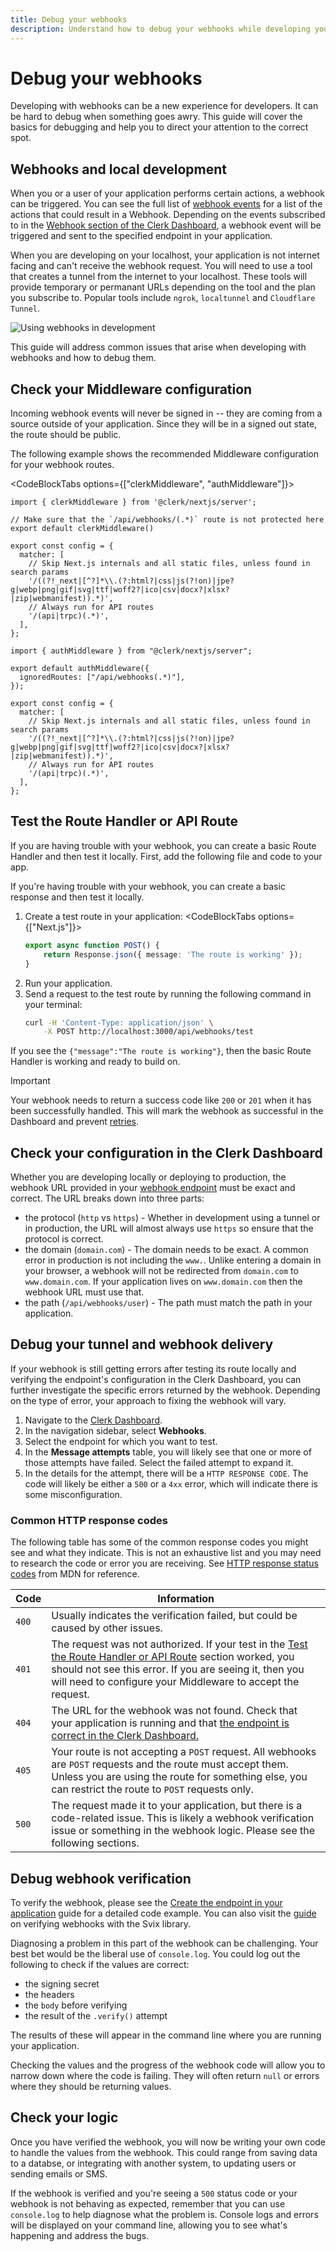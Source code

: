 ```yaml
---
title: Debug your webhooks
description: Understand how to debug your webhooks while developing your application
---
```


# Debug your webhooks

Developing with webhooks can be a new experience for developers. It can be hard to debug when something goes awry. This guide will cover the basics for debugging and help you to direct your attention to the correct spot.

## Webhooks and local development

When you or a user of your application performs certain actions, a webhook can be triggered. You can see the full list of [webhook events](/docs/integrations/webhooks/overview#supported-webhook-events) for a list of the actions that could result in a Webhook. Depending on the events subscribed to in the [Webhook section of the Clerk Dashboard](https://dashboard.clerk.com/last-active?path=webhooks), a webhook event will be triggered and sent to the specified endpoint in your application.

When you are developing on your localhost, your application is not internet facing and can't receive the webhook request. You will need to use a tool that creates a tunnel from the internet to your localhost. These tools will provide temporary or permanant URLs depending on the tool and the plan you subscribe to. Popular tools include `ngrok`, `localtunnel` and `Cloudflare Tunnel`.

![Using webhooks in development](/docs/images/integrations/webhooks/webhooks_diagram.png)

This guide will address common issues that arise when developing with webhooks and how to debug them.

## Check your Middleware configuration

Incoming webhook events will never be signed in -- they are coming from a source outside of your application. Since they will be in a signed out state, the route should be public.

The following example shows the recommended Middleware configuration for your webhook routes.

<CodeBlockTabs options={["clerkMiddleware", "authMiddleware"]}>
  ```tsx {{ prettier: false, filename: 'middleware.tsx' }}
  import { clerkMiddleware } from '@clerk/nextjs/server';

  // Make sure that the `/api/webhooks/(.*)` route is not protected here
  export default clerkMiddleware()

  export const config = {
    matcher: [
      // Skip Next.js internals and all static files, unless found in search params
      '/((?!_next|[^?]*\\.(?:html?|css|js(?!on)|jpe?g|webp|png|gif|svg|ttf|woff2?|ico|csv|docx?|xlsx?|zip|webmanifest)).*)',
      // Always run for API routes
      '/(api|trpc)(.*)',
    ],
  };
  ```

  ```tsx {{ prettier: false, filename: 'middleware.tsx', mark: [4] }}
  import { authMiddleware } from "@clerk/nextjs/server";

  export default authMiddleware({
    ignoredRoutes: ["/api/webhooks(.*)"],
  });

  export const config = {
    matcher: [
      // Skip Next.js internals and all static files, unless found in search params
      '/((?!_next|[^?]*\\.(?:html?|css|js(?!on)|jpe?g|webp|png|gif|svg|ttf|woff2?|ico|csv|docx?|xlsx?|zip|webmanifest)).*)',
      // Always run for API routes
      '/(api|trpc)(.*)',
    ],
  };
  ```
</CodeBlockTabs>

## Test the Route Handler or API Route

If you are having trouble with your webhook, you can create a basic Route Handler and then test it locally.  First, add the following file and code to your app.

If you're having trouble with your webhook, you can create a basic response and then test it locally.

1. Create a test route in your application:
   <CodeBlockTabs options={["Next.js"]}>
     ```ts {{ prettier: false, filename: 'app/webhooks/test/route.ts' }}
     export async function POST() {
         return Response.json({ message: 'The route is working' });
     }
     ```
   </CodeBlockTabs>
1. Run your application.
1. Send a request to the test route by running the following command in your terminal:
   ```bash {{ prettier: false }}
   curl -H 'Content-Type: application/json' \
       -X POST http://localhost:3000/api/webhooks/test
   ```

If you see the `{"message":"The route is working"}`, then the basic Route Handler is working and ready to build on.

> [!IMPORTANT]
> Your webhook needs to return a success code like `200` or `201` when it has been successfully handled. This will mark the webhook as successful in the Dashboard and prevent [retries](/docs/integrations/webhooks/overview#retry).

## Check your configuration in the Clerk Dashboard

Whether you are developing locally or deploying to production, the webhook URL provided in your [webhook endpoint](https://dashboard.clerk.com/last-active?path=webhooks) must be exact and correct. The URL breaks down into three parts:

- the protocol (`http` vs `https`) - Whether in development using a tunnel or in production, the URL will almost always use `https` so ensure that the protocol is correct.
- the domain (`domain.com`) - The domain needs to be exact. A common error in production is not including the `www.`. Unlike entering a domain in your browser, a webhook will not be redirected from `domain.com` to `www.domain.com`. If your application lives on `www.domain.com` then the webhook URL must use that.
- the path (`/api/webhooks/user`) - The path must match the path in your application.

## Debug your tunnel and webhook delivery

If your webhook is still getting errors after testing its route locally and verifying the endpoint's configuration in the Clerk Dashboard, you can further investigate the specific errors returned by the webhook. Depending on the type of error, your approach to fixing the webhook will vary.

1. Navigate to the [Clerk Dashboard](https://dashboard.clerk.com/last-active?path=webhooks).
1. In the navigation sidebar, select **Webhooks**.
1. Select the endpoint for which you want to test.
1. In the **Message attempts** table, you will likely see that one or more of those attempts have failed. Select the failed attempt to expand it.
1. In the details for the attempt, there will be a `HTTP RESPONSE CODE`. The code will likely be either a `500` or a `4xx` error, which will indicate there is some misconfiguration.

### Common HTTP response codes

The following table has some of the common response codes you might see and what they indicate. This is not an exhaustive list and you may need to research the code or error you are receiving. See [HTTP response status codes](https://developer.mozilla.org/en-US/docs/Web/HTTP/Status) from MDN for reference.

| Code | Information |
| - | - |
| `400` | Usually indicates the verification failed, but could be caused by other issues. |
| `401` | The request was not authorized. If your test in the [Test the Route Handler or API Route](#test-the-route-handler-or-api-route) section worked, you should not see this error. If you are seeing it, then you will need to configure your Middleware to accept the request. |
| `404` | The URL for the webhook was not found. Check that your application is running and that [the endpoint is correct in the Clerk Dashboard.](/docs/integrations/webhooks/debug-your-webhooks#check-your-configuration-in-the-clerk-dashboard) |
| `405` | Your route is not accepting a `POST` request. All webhooks are `POST` requests and the route must accept them. Unless you are using the route for something else, you can restrict the route to `POST` requests only. |
| `500` | The request made it to your application, but there is a code-related issue. This is likely a webhook verification issue or something in the webhook logic. Please see the following sections. |

## Debug webhook verification

To verify the webhook, please see the [Create the endpoint in your application](/docs/integrations/webhooks/sync-data#create-the-endpoint-in-your-application) guide for a detailed code example. You can also visit the [guide](https://docs.svix.com/receiving/verifying-payloads/how) on verifying webhooks with the Svix library.

Diagnosing a problem in this part of the webhook can be challenging. Your best bet would be the liberal use of `console.log`. You could log out the following to check if the values are correct:

- the signing secret
- the headers
- the `body` before verifying
- the result of the `.verify()` attempt

The results of these will appear in the command line where you are running your application.

Checking the values and the progress of the webhook code will allow you to narrow down where the code is failing. They will often return `null` or errors where they should be returning values.

## Check your logic

Once you have verified the webhook, you will now be writing your own code to handle the values from the webhook. This could range from saving data to a databse, or integrating with another system, to updating users or sending emails or SMS.

If the webhook is verified and you're seeing a `500` status code or your webhook is not behaving as expected, remember that you can use `console.log` to help diagnose what the problem is. Console logs and errors will be displayed on your command line, allowing you to see what's happening and address the bugs.
